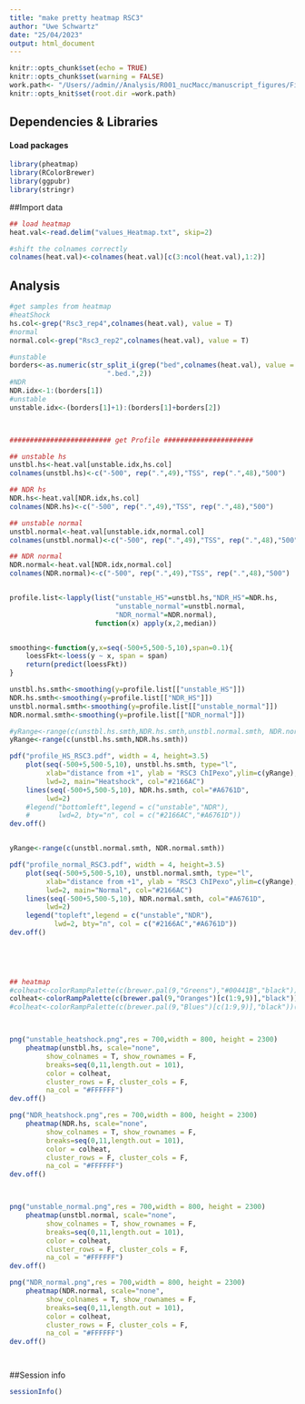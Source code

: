 ```yaml
---
title: "make pretty heatmap RSC3"
author: "Uwe Schwartz"
date: "25/04/2023"
output: html_document
---
```


```r
knitr::opts_chunk$set(echo = TRUE)
knitr::opts_chunk$set(warning = FALSE)
work.path<- "/Users//admin//Analysis/R001_nucMacc/manuscript_figures/Fig7/RSCprofiles/RSC3//"
knitr::opts_knit$set(root.dir =work.path)

```

## Dependencies & Libraries

#### Load packages
```r
library(pheatmap)
library(RColorBrewer)
library(ggpubr)
library(stringr)
```

##Import data

```r
## load heatmap
heat.val<-read.delim("values_Heatmap.txt", skip=2)

#shift the colnames correctly
colnames(heat.val)<-colnames(heat.val)[c(3:ncol(heat.val),1:2)]

```


## Analysis

```r
#get samples from heatmap
#heatShock
hs.col<-grep("Rsc3_rep4",colnames(heat.val), value = T)
#normal
normal.col<-grep("Rsc3_rep2",colnames(heat.val), value = T)

#unstable
borders<-as.numeric(str_split_i(grep("bed",colnames(heat.val), value = T),
                        ".bed.",2))
#NDR
NDR.idx<-1:(borders[1])
#unstable
unstable.idx<-(borders[1]+1):(borders[1]+borders[2])



######################### get Profile ######################

## unstable hs
unstbl.hs<-heat.val[unstable.idx,hs.col]
colnames(unstbl.hs)<-c("-500", rep(".",49),"TSS", rep(".",48),"500")

## NDR hs
NDR.hs<-heat.val[NDR.idx,hs.col]
colnames(NDR.hs)<-c("-500", rep(".",49),"TSS", rep(".",48),"500")

## unstable normal
unstbl.normal<-heat.val[unstable.idx,normal.col]
colnames(unstbl.normal)<-c("-500", rep(".",49),"TSS", rep(".",48),"500")

## NDR normal
NDR.normal<-heat.val[NDR.idx,normal.col]
colnames(NDR.normal)<-c("-500", rep(".",49),"TSS", rep(".",48),"500")


profile.list<-lapply(list("unstable_HS"=unstbl.hs,"NDR_HS"=NDR.hs,
                          "unstable_normal"=unstbl.normal,
                          "NDR_normal"=NDR.normal),
                     function(x) apply(x,2,median))


smoothing<-function(y,x=seq(-500+5,500-5,10),span=0.1){
    loessFkt<-loess(y ~ x, span = span)
    return(predict(loessFkt)) 
}

unstbl.hs.smth<-smoothing(y=profile.list[["unstable_HS"]])
NDR.hs.smth<-smoothing(y=profile.list[["NDR_HS"]])
unstbl.normal.smth<-smoothing(y=profile.list[["unstable_normal"]])
NDR.normal.smth<-smoothing(y=profile.list[["NDR_normal"]])

#yRange<-range(c(unstbl.hs.smth,NDR.hs.smth,unstbl.normal.smth, NDR.normal.smth))
yRange<-range(c(unstbl.hs.smth,NDR.hs.smth))

pdf("profile_HS_RSC3.pdf", width = 4, height=3.5)
    plot(seq(-500+5,500-5,10), unstbl.hs.smth, type="l", 
         xlab="distance from +1", ylab = "RSC3 ChIPexo",ylim=c(yRange),
         lwd=2, main="Heatshock", col="#2166AC")
    lines(seq(-500+5,500-5,10), NDR.hs.smth, col="#A6761D",
         lwd=2)
    #legend("bottomleft",legend = c("unstable","NDR"),
    #       lwd=2, bty="n", col = c("#2166AC","#A6761D"))
dev.off()


yRange<-range(c(unstbl.normal.smth, NDR.normal.smth))

pdf("profile_normal_RSC3.pdf", width = 4, height=3.5)
    plot(seq(-500+5,500-5,10), unstbl.normal.smth, type="l", 
         xlab="distance from +1", ylab = "RSC3 ChIPexo",ylim=c(yRange),
         lwd=2, main="Normal", col="#2166AC")
    lines(seq(-500+5,500-5,10), NDR.normal.smth, col="#A6761D",
         lwd=2)
    legend("topleft",legend = c("unstable","NDR"),
           lwd=2, bty="n", col = c("#2166AC","#A6761D"))
dev.off()



    
    
## heatmap
#colheat<-colorRampPalette(c(brewer.pal(9,"Greens"),"#00441B","black"))(100)
colheat<-colorRampPalette(c(brewer.pal(9,"Oranges")[c(1:9,9)],"black"))(100)
#colheat<-colorRampPalette(c(brewer.pal(9,"Blues")[c(1:9,9)],"black"))(100)



png("unstable_heatshock.png",res = 700,width = 800, height = 2300)
    pheatmap(unstbl.hs, scale="none",
         show_colnames = T, show_rownames = F,
         breaks=seq(0,11,length.out = 101),
         color = colheat,
         cluster_rows = F, cluster_cols = F,
         na_col = "#FFFFFF")
dev.off()

png("NDR_heatshock.png",res = 700,width = 800, height = 2300)
    pheatmap(NDR.hs, scale="none",
         show_colnames = T, show_rownames = F,
         breaks=seq(0,11,length.out = 101),
         color = colheat,
         cluster_rows = F, cluster_cols = F,
         na_col = "#FFFFFF")
dev.off()



png("unstable_normal.png",res = 700,width = 800, height = 2300)
    pheatmap(unstbl.normal, scale="none",
         show_colnames = T, show_rownames = F,
         breaks=seq(0,11,length.out = 101),
         color = colheat,
         cluster_rows = F, cluster_cols = F,
         na_col = "#FFFFFF")
dev.off()

png("NDR_normal.png",res = 700,width = 800, height = 2300)
    pheatmap(NDR.normal, scale="none",
         show_colnames = T, show_rownames = F,
         breaks=seq(0,11,length.out = 101),
         color = colheat,
         cluster_rows = F, cluster_cols = F,
         na_col = "#FFFFFF")
dev.off()




```


##Session info
```r
sessionInfo()
```



